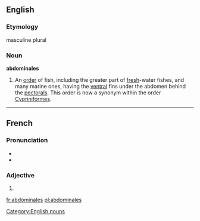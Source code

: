 ==English==

===Etymology===
{{etyl|la}} masculine plural

===Noun===
'''abdominales''' {{attention|en|should be translingual proper noun?}}

# {{context|zoology|obsolete}} An [[order]] of fish, including the greater part of [[fresh]]-water fishes, and many marine ones, having the [[ventral]] fins under the abdomen behind the [[pectoral]]s.  This order is now a synonym within the order [[Cypriniformes]].

[[Category:English nouns]]
----

==French==
===Pronunciation===
* {{IPA|/ab.dɔ.mi.nal/|lang=fr}}
* {{homophones|abdominal|abdominale}}

===Adjective===
{{infl|fr|adjective form|g=f|g2=p}}
# {{feminine plural of|abdominal}}

[[fr:abdominales]]
[[pl:abdominales]]